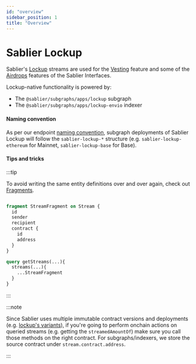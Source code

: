 ```yaml
---
id: "overview"
sidebar_position: 1
title: "Overview"
---
```



# Sablier Lockup

Sablier's [Lockup](/concepts/lockup/overview) streams are used for the [Vesting](/apps/features/vesting) feature and
some of the [Airdrops](/apps/features/airdrops) features of the Sablier Interfaces.

Lockup-native functionality is powered by:

- The `@sablier/subgraphs/apps/lockup` subgraph
- The `@sablier/subgraphs/apps/lockup-envio` indexer

<LinkPreview
  href="https://github.com/sablier-labs/indexers"
  icon="github"
  subtitle="@sablier-labs/indexers"
  title="Sablier Subgraphs"
/>

#### Naming convention

As per our endpoint [naming convention](/api/overview#endpoints--slugs), subgraph deployments of Sablier Lockup will
follow the `sablier-lockup-*` structure (e.g. `sablier-lockup-ethereum` for Mainnet, `sablier-lockup-base` for Base).

#### Tips and tricks

:::tip

To avoid writing the same entity definitions over and over again, check out
[Fragments](https://graphql.org/learn/queries/#fragments).

```graphql

fragment StreamFragment on Stream {
  id
  sender
  recipient
  contract {
    id
    address
  }
}

query getStreams(...){
  streams(...){
    ...StreamFragment
  }
}

```

:::

:::note

Since Sablier uses multiple immutable contract versions and deployments (e.g.
[lockup's variants](/guides/lockup/deployments#versions)), if you're going to perform onchain actions on queried streams
(e.g. getting the `streamedAmountOf`) make sure you call those methods on the right contract. For subgraphs/indexers, we
store the source contract under `stream.contract.address`.

:::
